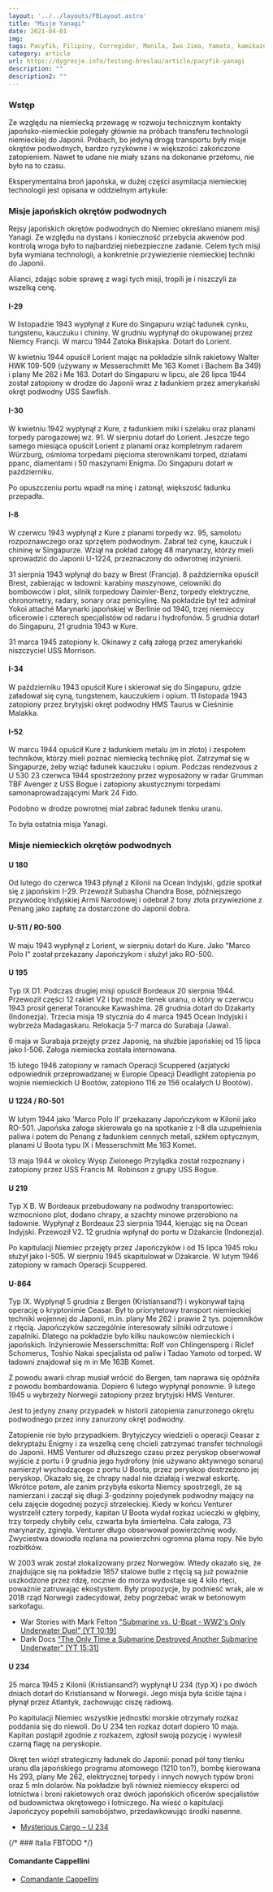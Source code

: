 ```yaml
---
layout: '../../layouts/FBLayout.astro'
title: "Misje Yanagi"
date: 2021-04-01
img: 
tags: Pacyfik, Filipiny, Corregidor, Manila, Iwo Jima, Yamato, kamikaze
category: article
url: https://dygresje.info/festung-breslau/article/pacyfik-yanagi
description: ""
description2: ""
---
```



<WojnaNaPacyfiku />

### Wstęp

Ze względu na niemiecką przewagę w rozwoju technicznym kontakty japońsko-niemieckie polegały głównie na próbach transferu technologii niemieckiej do Japonii. Próbach, bo jedyną drogą transportu były misje okrętów podwodnych, bardzo ryzykowne i w większości zakończone zatopieniem. Nawet te udane nie miały szans na dokonanie przełomu, nie było na to czasu.

Eksperymentalna broń japońska, w dużej części asymilacja niemieckiej technologii jest opisana w oddzielnym artykule:

<SeeAlso txt="Broń podczas wojny na Pacyfiku" url="/festung-breslau/article/pacyfik-bron"/>

### Misje japońskich okrętów podwodnych

Rejsy japońskich okrętów podwodnych do Niemiec określano mianem misji Yanagi. Ze względu na dystans i konieczność przebycia akwenów pod kontrolą wroga było to najbardziej niebezpieczne zadanie. Celem tych misji była wymiana technologii, a konkretnie przywiezienie niemieckiej techniki do Japonii.

Alianci, zdając sobie sprawę z wagi tych misji, tropili je i niszczyli za wszelką cenę.

#### I-29

W listopadzie 1943 wypłynął z Kure do Singapuru wziąć ładunek cynku, tungstenu, kauczuku i chininy. W grudniu wypłynął do okupowanej przez Niemcy Francji. W marcu 1944 Zatoka Biskajska. Dotarł do Lorient.

W kwietniu 1944 opuścił Lorient mając na pokładzie silnik rakietowy Walter HWK 109-509 (używany w Messerschmitt Me 163 Komet i Bachem Ba 349) i plany Me 262 i Me 163. Dotarł do Singapuru w lipcu, ale 26 lipca 1944 został zatopiony w drodze do Japonii wraz z ładunkiem przez amerykański okręt podwodny USS Sawfish.

#### I-30

W kwietniu 1942 wypłynął z Kure, z ładunkiem miki i szelaku oraz planami torpedy parogazowej wz. 91. W sierpniu dotarł do Lorient. Jeszcze tego samego miesiąca opuścił Lorient z planami oraz kompletnym radarem Würzburg, ośmioma torpedami pięcioma sterownikami torped, działami ppanc, diamentami i 50 maszynami Enigma. Do Singapuru dotarł w październiku.

Po opuszczeniu portu wpadł na minę i zatonął, większość ładunku przepadła.

#### I-8

W czerwcu 1943 wypłynął z Kure z planami torpedy wz. 95, samolotu rozpoznawczego oraz sprzętem podwodnym. Zabrał też cynę, kauczuk i chininę w Singapurze. Wziął na pokład załogę 48 marynarzy, którzy mieli sprowadzić do Japonii U-1224, przeznaczony do odwrotnej inżynierii.

31 sierpnia 1943 wpłynął do bazy w Brest (Francja). 8 października opuścił Brest, zabierając w ładowni: karabiny maszynowe, celowniki do bombowców i plot, silnik torpedowy Daimler-Benz, torpedy elektryczne, chronometry, radary, sonary oraz penicylinę. Na pokładzie był też admirał Yokoi attaché Marynarki japońskiej w Berlinie od 1940, trzej niemieccy oficerowie i czterech specjalistów od radaru i hydrofonów. 5 grudnia dotarł do Singapuru, 21 grudnia 1943 w Kure.

31 marca 1945 zatopiony k. Okinawy z całą załogą przez amerykański niszczyciel USS Morrison.

#### I-34

W październiku 1943 opuścił Kure i skierował się do Singapuru, gdzie załadował się cyną, tungstenem, kauczukiem i opium. 11 listopada 1943 zatopiony przez brytyjski okręt podwodny HMS Taurus w Cieśninie Malakka.

#### I-52

W marcu 1944 opuścił Kure z ładunkiem metalu (m in złoto) i zespołem techników, którzy mieli poznać niemiecką technikę plot. Zatrzymał się w Singapurze, żeby wziąć ładunek kauczuku i opium. Podczas rendezvous z U 530 23 czerwca 1944 spostrzeżony przez wyposażony w radar Grumman TBF Avenger z USS Bogue i zatopiony akustycznymi torpedami samonaprowadzającymi Mark 24 Fido.

Podobno w drodze powrotnej miał zabrać ładunek tlenku uranu.

To była ostatnia misja Yanagi.

### Misje niemieckich okrętów podwodnych

#### U 180

Od lutego do czerwca 1943 płynął z Kilonii na Ocean Indyjski, gdzie spotkał się z japońskim I-29. Przewoził Subasha Chandra Bose, późniejszego przywódcę Indyjskiej Armii Narodowej i odebrał 2 tony złota przywiezione z Penang jako zapłatę za dostarczone do Japonii dobra.

#### U-511 / RO-500

W maju 1943 wypłynął z Lorient, w sierpniu dotarł do Kure. Jako "Marco Polo I" został przekazany Japończykom i służył jako RO-500.

#### U 195

Typ IX D1. Podczas drugiej misji opuścił Bordeaux 20 sierpnia 1944. Przewoził części 12 rakiet V2 i być może tlenek uranu, o który w czerwcu 1943 prosił generał Toranouke Kawashima. 28 grudnia dotarł do Dżakarty (Indonezja). Trzecia misja 19 stycznia do 4 marca 1945 Ocean Indyjski i wybrzeża Madagaskaru. Relokacja 5-7 marca do Surabaja (Jawa).

6 maja w Surabaja przejęty przez Japonię, na służbie japońskiej od 15 lipca jako I-506. Załoga niemiecka została internowana.

15 lutego 1946 zatopiony w ramach Operacji Scuppered (azjatycki odpowiednik przeprowadzanej w Europie Opeacji Deadlight zatopienia po wojnie niemieckich U Bootów, zatopiono 116 ze 156 ocalałych U Bootów).

#### U 1224 / RO-501

W lutym 1944 jako 'Marco Polo II' przekazany Japończykom w Kilonii jako RO-501. Japońska załoga skierowała go na spotkanie z I-8 dla uzupełnienia paliwa i potem do Penang z ładunkiem cennych metali, szkłem optycznym, planami U Boota typu IX i Messerschmitt Me 163 Komet.

13 maja 1944 w okolicy Wysp Zielonego Przylądka został rozpoznany i zatopiony przez USS Francis M. Robinson z grupy USS Bogue.

#### U 219

Typ X B. W Bordeaux przebudowany na podwodny transportowiec: wzmocniono plot, dodano chrapy, a szachty minowe przerobiono na ładownie. Wypłynął z Bordeaux 23 sierpnia 1944, kierując się na Ocean Indyjski. Przewoził V2. 12 grudnia wpłynął do portu w Dżakarcie (Indonezja).

Po kapitulacji Niemiec przejęty przez Japończyków i od 15 lipca 1945 roku służył jako I-505. W sierpniu 1945 skapitulował w Dżakarcie. W lutym 1946 zatopiony w ramach Operacji Scuppered.

#### U-864

Typ IX. Wypłynął 5 grudnia z Bergen (Kristiansand?) i wykonywał tajną operację o kryptonimie Ceasar. Był to priorytetowy transport niemieckiej techniki wojennej do Japonii, m.in. plany Me 262 i prawie 2 tys. pojemników z rtęcią. Japończyków szczególnie interesowały silniki odrzutowe i zapalniki. Dlatego na pokładzie było kilku naukowców niemieckich i japońskich. Inżynierowie Messerschmitta: Rolf von Chlingensperg i Riclef Schomerus, Toshio Nakai specjalista od paliw i Tadao Yamoto od torped. W ładowni znajdował się m in Me 163B Komet.

Z powodu awarii chrap musiał wrócić do Bergen, tam naprawa się opóźniła z powodu bombardowania. Dopiero 6 lutego wypłynął ponownie. 9 lutego 1945 u wybrzeży Norwegii zatopiony przez brytyjski HMS Venturer.

Jest to jedyny znany przypadek w historii zatopienia zanurzonego okrętu podwodnego przez inny zanurzony okręt podwodny.

Zatopienie nie było przypadkiem. Brytyjczycy wiedzieli o operacji Ceasar z dekryptażu Enigmy i za wszelką cenę chcieli zatrzymać transfer technologii do Japonii. HMS Venturer od dłuższego czasu przez peryskop obserwował wyjście z portu i 9 grudnia jego hydrofony (nie używano aktywnego sonaru) namierzył wychodzącego z portu U Boota, przez peryskop dostrzeżono jej peryskop. Okazało się, że chrapy nadal nie działają i wezwał eskortę. Wkrótce potem, ale zanim przybyła eskorta Niemcy spostrzegli, że są namierzani i zaczął się długi 3-godzinny pojedynek podwodny mający na celu zajęcie dogodnej pozycji strzeleckiej. Kiedy w końcu Venturer wystrzelił cztery torpedy, kapitan U Boota wydał rozkaz ucieczki w głębiny, trzy torpedy chybiły celu, czwarta była śmiertelna. Cała załoga, 73 marynarzy, zginęła. Venturer długo obserwował powierzchnię wody. Zwyciestwa dowiodła rozlana na powierzchni ogromna plama ropy. Nie było rozbitków.

W 2003 wrak został zlokalizowany przez Norwegów. Wtedy okazało się, że znajdujące się na pokładzie 1857 stalowe butle z rtęcią są już poważnie uszkodzone przez rdzę, rocznie do morza wydostaje się 4 kilo rtęci, poważnie zatruwając ekostystem. Były propozycje, by podnieść wrak, ale w 2018 rząd Norwegii zadecydował, żeby pogrzebać wrak w betonowym sarkofagu.

- War Stories with Mark Felton ["Submarine vs. U-Boat - WW2's Only Underwater Duel" [YT 10:19]](https://www.youtube.com/watch?v=Tzq2zjjiup4)
- Dark Docs ["The Only Time a Submarine Destroyed Another Submarine Underwater" [YT 15:31]](https://www.youtube.com/watch?v=yff6I-Ou-jw)

#### U 234

25 marca 1945 z Kilonii (Kristiansand?) wypłynął U 234 (typ X) i po dwóch dniach dotarł do Kristiansand w Norwegii. Jego misja była ściśle tajna i płynął przez Atlantyk, zachowując ciszę radiową.

Po kapitulacji Niemiec wszystkie jednostki morskie otrzymały rozkaz poddania się do niewoli. Do U 234 ten rozkaz dotarł dopiero 10 maja. Kapitan postąpił zgodnie z rozkazem, zgłosił swoją pozycję i wywiesił czarną flagę na peryskopie.

Okręt ten wiózł strategiczny ładunek do Japonii: ponad pół tony tlenku uranu dla japońskiego programu atomowego (1210 ton?), bombę kierowana Hs 293, plany Me 262, elektrycznej torpedy i innych nowych typów broni oraz 5 mln dolarów. Na pokładzie byli również niemieccy eksperci od lotnictwa i broni rakietowych oraz dwóch japońskich oficerów specjalistów od budownictwa okrętowego i lotniczego. Na wieść o kapitulacji Japończycy popełnili samobójstwo, przedawkowując środki nasenne.

- [Mysterious Cargo – U 234](http://dubm.de/en/mysterious-cargo-u-234/)

{/* ### Italia FBTODO */}

#### Comandante Cappellini

- [Comandante Cappellini](https://en.wikipedia.org/wiki/Italian_submarine_Comandante_Cappellini_(1939))